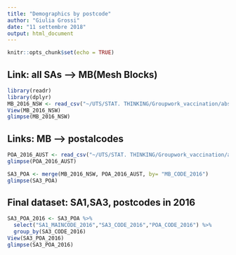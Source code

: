 ```yaml
---
title: "Demographics by postcode"
author: "Giulia Grossi"
date: "11 settembre 2018"
output: html_document
---
```


```r
knitr::opts_chunk$set(echo = TRUE)
```

## Link: all SAs -->  MB(Mesh Blocks)

```r
library(readr)
library(dplyr)
MB_2016_NSW <- read_csv("~/UTS/STAT. THINKING/Groupwork_vaccination/abs datasets/1270055001_mb_2016_nsw_csv/MB_2016_NSW.csv")
View(MB_2016_NSW)
glimpse(MB_2016_NSW)
```



## Links: MB --> postalcodes

```r
POA_2016_AUST <- read_csv("~/UTS/STAT. THINKING/Groupwork_vaccination/abs datasets/1270055003_poa_2016_aust_csv/POA_2016_AUST.csv")
glimpse(POA_2016_AUST)

SA3_POA <- merge(MB_2016_NSW, POA_2016_AUST, by= "MB_CODE_2016")
glimpse(SA3_POA)

```

## Final dataset: SA1,SA3, postcodes in 2016
```r
SA3_POA_2016 <- SA3_POA %>% 
  select("SA1_MAINCODE_2016","SA3_CODE_2016","POA_CODE_2016") %>% 
  group_by(SA3_CODE_2016)
View(SA3_POA_2016)
glimpse(SA3_POA_2016)
```



